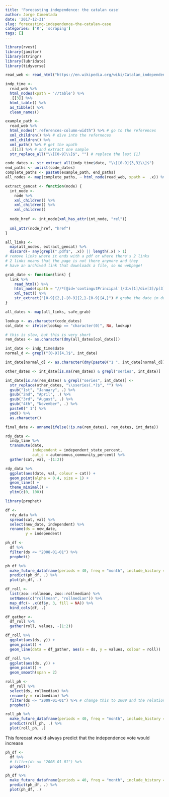```yaml
---
title: 'Forecasting independence: the catalan case'
author: Jorge Cimentada
date: '2017-12-31'
slug: forecasting-independence-the-catalan-case
categories: ['R', 'scraping']
tags: []
---
```


```r
library(rvest)
library(janitor)
library(stringr)
library(lubridate)
library(tidyverse)

read_web <- read_html("https://en.wikipedia.org/wiki/Catalan_independence_movement")

indp_time <-
  read_web %>%
  html_nodes(xpath = '//table') %>%
  .[[3]] %>%
  html_table() %>%
  as_tibble() %>%
  clean_names()

```

```r
example_path <-
  read_web %>%
  html_nodes(".references-column-width") %>% # go to the references
  xml_children() %>% # dive into the referneces
  xml_children() %>%
  xml_path() %>% # get the xpath
  .[[1]] %>% # and extract one sample
  str_replace_all("\\[[0-9]\\]$", "") # replace the last [1]
```

```r
code_dates <- str_extract_all(indp_time$date, "\\[[0-9]{3,3}\\]$")
end_paths <- unlist(code_dates)
complete_paths <- paste0(example_path, end_paths)
all_nodes <- map(complete_paths, ~ html_node(read_web, xpath =  .x)) %>% setNames(end_paths)
```

```r
extract_gencat <- function(node) {
  int_node <-
    node %>%
    xml_children() %>%
    xml_children() %>%
    xml_children()
  
  node_href <- int_node[xml_has_attr(int_node, "rel")]
  
  xml_attr(node_href, "href")
}

all_links <-
  map(all_nodes, extract_gencat) %>%
  discard(~ any(grepl(".pdf$", .x)) || length(.x) > 1)
# remove links where it ends with a pdf or where there's 2 links
# 2 links means that the page is not there anymore and they
# have an archived link that downloads a file, so no webpage!

grab_date <- function(link) {
  link %>%
    read_html() %>%
    html_node(xpath = "//*[@id='contingutPrincipal']/div[1]/div[3]/p[3]") %>%
    xml_text() %>%
    str_extract("[0-9]{2,}-[0-9]{2,}-[0-9]{4,}") # grabe the date in dd-mm-yyyy format
}

all_dates <- map(all_links, safe_grab)
```

```r
lookup <- as.character(code_dates)
col_date <- ifelse(lookup == "character(0)", NA, lookup)

# this is slow, but this is very short
rem_dates <- as.character(dmy(all_dates[col_date]))

int_date <- indp_time$date
normal_d <- grepl("[0-9]{4,}$", int_date)

int_date[normal_d] <- as.character(dmy(paste0("1 ", int_date[normal_d])))

other_dates <- int_date[is.na(rem_dates) & grepl("series", int_date)]

int_date[is.na(rem_dates) & grepl("series", int_date)] <- 
  str_replace(other_dates, "\\sseries(.*)$", "") %>%
  gsub("1st", "January", .) %>%
  gsub("2nd", "April", .) %>%
  gsub("3rd", "August", .) %>%
  gsub("4th", "November", .) %>%
  paste0(" 1") %>%
  ymd() %>%
  as.character()

final_date <- unname(ifelse(!is.na(rem_dates), rem_dates, int_date))
```

```r
rdy_data <-
  indp_time %>%
  transmute(date,
            independent = independent_state_percent,
            aut_c = autonomous_community_percent) %>%
  gather(cat, val, -(1:2))

rdy_data %>%
  ggplot(aes(date, val, colour = cat)) +
  geom_point(alpha = 0.4, size = 1) +
  geom_line() +
  theme_minimal() +
  ylim(c(0, 100))
```


```r
library(prophet)

df <-
  rdy_data %>%
  spread(cat, val) %>%
  select(new_date, independent) %>%
  rename(ds = new_date,
         y = independent)

ph_df <-
  df %>%
  filter(ds <= "2008-01-01") %>%
  prophet()

ph_df %>%
  make_future_dataframe(periods = 40, freq = "month", include_history = TRUE) %>%
  predict(ph_df, .) %>%
  plot(ph_df, .)
```

```r
df_roll <-
  list(zoo::rollmean, zoo::rollmedian) %>%
  setNames(c("rollmean", "rollmedian")) %>%
  map_dfc(~ .x(df$y, 3, fill = NA)) %>%
  bind_cols(df, .)

df_gather <-
  df_roll %>%
  gather(roll, values, -(1:2))

df_roll %>%
  ggplot(aes(ds, y)) +
  geom_point() +
  geom_line(data = df_gather, aes(x = ds, y = values, colour = roll))
```

```r
df_roll %>%
  ggplot(aes(ds, y)) +
  geom_point() +
  geom_smooth(span = 2)
```


```r
roll_ph <-
  df_roll %>%
  select(ds, rollmedian) %>%
  rename(y = rollmedian) %>%
  filter(ds <= "2009-01-01") %>% # change this to 2009 and the relationship dissapears
  prophet()

roll_ph %>%
  make_future_dataframe(periods = 40, freq = "month", include_history = TRUE) %>%
  predict(roll_ph, .) %>%
  plot(roll_ph, .)
```

This forecast would always predict that the independence vote would increase
```r
ph_df <-
  df %>%
  # filter(ds <= "2008-01-01") %>%
  prophet()

ph_df %>%
  make_future_dataframe(periods = 40, freq = "month", include_history = TRUE) %>%
  predict(ph_df, .) %>%
  plot(ph_df, .)
```

